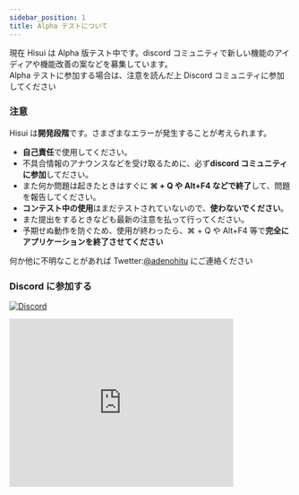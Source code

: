 ```yaml
---
sidebar_position: 1
title: Alpha テストについて
---
```


現在 Hisui は Alpha 版テスト中です。discord コミュニティで新しい機能のアイディアや機能改善の案などを募集しています。  
Alpha テストに参加する場合は、注意を読んだ上 Discord コミュニティに参加してください

### **注意**

Hisui は**開発段階**です。さまざまなエラーが発生することが考えられます。

- **自己責任**で使用してください。
- 不具合情報のアナウンスなどを受け取るために、必ず**discord コミュニティに参加**してださい。
- また何か問題は起きたときはすぐに **⌘ + Q や Alt+F4 などで終了**して、問題を報告してください。
- **コンテスト中の使用**はまだテストされていないので、**使わないでください**。
- また提出をするときなども最新の注意を払って行ってください。
- 予期せぬ動作を防ぐため、使用が終わったら、⌘ + Q や Alt+F4 等で**完全にアプリケーションを終了させてください**

何か他に不明なことがあれば Twetter:[@adenohitu](https://twitter.com/adenohitu) にご連絡ください

### Discord に参加する

[![Discord](https://badgen.net/badge/icon/招待を受ける?icon=discord&label)](https://discord.gg/H2R6HrDvuc)

<iframe
  src="https://discord.com/widget?id=836870553838551050&theme=dark"
  width="400"
  height="300"
  allowtransparency="true"
  frameborder="0"
  sandbox="allow-popups allow-popups-to-escape-sandbox allow-same-origin allow-scripts"
></iframe>
